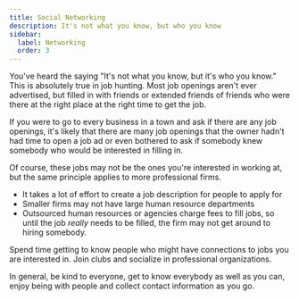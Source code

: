 ```yaml
---
title: Social Networking
description: It's not what you know, but who you know
sidebar:
  label: Networking
  order: 3
---
```


You've heard the saying "It's not what you know, but it's who you know." This is absolutely true in job hunting. Most job openings aren't ever advertised, but filled in with friends or extended friends of friends who were there at the right place at the right time to get the job. 

<Alert alertHeader="Jobs for the asking">
If you were to go to every business in a town and ask if there are any job openings, it's likely that there are many job openings that the owner hadn't had time to open a job ad or even bothered to ask if somebody knew somebody who would be interested in filling in.
</Alert>

Of course, these jobs may not be the ones you're interested in working at, but the same principle applies to more professional firms. 

- It takes a lot of effort to create a job description for people to apply for
- Smaller firms may not have large human resource departments
- Outsourced human resources or agencies charge fees to fill jobs, so until the job *really* needs to be filled, the firm may not get around to hiring somebody.

Spend time getting to know people who might have connections to jobs you are interested in. Join clubs and socialize in professional organizations. 

In general, be kind to everyone, get to know everybody as well as you can, enjoy being with people and collect contact information as you go.
